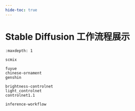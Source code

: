 ```yaml
---
hide-toc: true
---
```


# Stable Diffusion 工作流程展示

```
:maxdepth: 1

scmix

fuyue
chinese-ornament
genshin

brightness-controlnet
light_controlnet
controlnet1.1

inference-workflow
```
